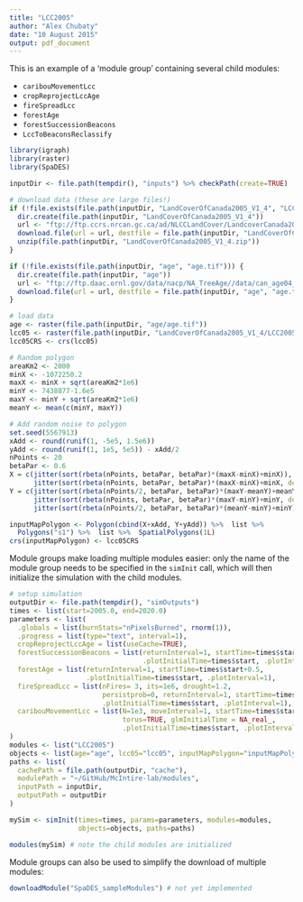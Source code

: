```yaml
---
title: "LCC2005"
author: "Alex Chubaty"
date: "10 August 2015"
output: pdf_document
---
```


This is an example of a 'module group' containing several child modules:

- `caribouMovementLcc`
- `cropReprojectLccAge`
- `fireSpreadLcc`
- `forestAge`
- `forestSuccessionBeacons`
- `LccToBeaconsReclassify`

```r
library(igraph)
library(raster)
library(SpaDES)

inputDir <- file.path(tempdir(), "inputs") %>% checkPath(create=TRUE)

# download data (these are large files!)
if (!file.exists(file.path(inputDir, "LandCoverOfCanada2005_V1_4", "LCC2005_V1_4a.tif"))) {
  dir.create(file.path(inputDir, "LandCoverOfCanada2005_V1_4"))
  url <- "ftp://ftp.ccrs.nrcan.gc.ca/ad/NLCCLandCover/LandcoverCanada2005_250m/LandCoverOfCanada2005_V1_4.zip"
  download.file(url = url, destfile = file.path(inputDir, "LandCoverOfCanada2005_V1_4.zip"))
  unzip(file.path(inputDir, "LandCoverOfCanada2005_V1_4.zip"))
}

if (!file.exists(file.path(inputDir, "age", "age.tif"))) {
  dir.create(file.path(inputDir, "age"))
  url <- "ftp://ftp.daac.ornl.gov/data/nacp/NA_TreeAge//data/can_age04_1km.tif"
  download.file(url = url, destfile = file.path(inputDir, "age", "age.tif"))
}

# load data
age <- raster(file.path(inputDir, "age/age.tif"))
lcc05 <- raster(file.path(inputDir, "LandCoverOfCanada2005_V1_4/LCC2005_V1_4a.tif"))
lcc05CRS <- crs(lcc05)

# Random polygon
areaKm2 <- 2000
minX <- -1072250.2
maxX <- minX + sqrt(areaKm2*1e6)
minY <- 7438877-1.6e5
maxY <- minY + sqrt(areaKm2*1e6)
meanY <- mean(c(minY, maxY))

# Add random noise to polygon
set.seed(5567913)
xAdd <- round(runif(1, -5e5, 1.5e6))
yAdd <- round(runif(1, 1e5, 5e5)) - xAdd/2
nPoints <- 20
betaPar <- 0.6
X = c(jitter(sort(rbeta(nPoints, betaPar, betaPar)*(maxX-minX)+minX)),
      jitter(sort(rbeta(nPoints, betaPar, betaPar)*(maxX-minX)+minX, decreasing = TRUE)))
Y = c(jitter(sort(rbeta(nPoints/2, betaPar, betaPar)*(maxY-meanY)+meanY)),
      jitter(sort(rbeta(nPoints, betaPar, betaPar)*(maxY-minY)+minY, decreasing = TRUE)),
      jitter(sort(rbeta(nPoints/2, betaPar, betaPar)*(meanY-minY)+minY)))

inputMapPolygon <- Polygon(cbind(X+xAdd, Y+yAdd)) %>%  list %>% 
  Polygons("s1") %>%  list %>%  SpatialPolygons(1L)
crs(inputMapPolygon) <- lcc05CRS
```

Module groups make loading multiple modules easier: only the name of the module group needs to be specified in the `simInit` call, which will then initialize the simulation with the child modules.

```r
# setup simulation
outputDir <- file.path(tempdir(), "simOutputs")
times <- list(start=2005.0, end=2020.0)
parameters <- list(
  .globals = list(burnStats="nPixelsBurned", rnorm(1)),
  .progress = list(type="text", interval=1),
  cropReprojectLccAge = list(useCache=TRUE),
  forestSuccessionBeacons = list(returnInterval=1, startTime=times$start,
                                 .plotInitialTime=times$start, .plotInterval=1),
  forestAge = list(returnInterval=1, startTime=times$start+0.5,
                   .plotInitialTime=times$start, .plotInterval=1),
  fireSpreadLcc = list(nFires= 3, its=1e6, drought=1.2,
                       persistprob=0, returnInterval=1, startTime=times$start+1,
                       .plotInitialTime=times$start, .plotInterval=1),
  caribouMovementLcc = list(N=1e3, moveInterval=1, startTime=times$start+1,
                            torus=TRUE, glmInitialTime = NA_real_,
                            .plotInitialTime=times$start, .plotInterval=1)
)
modules <- list("LCC2005")
objects <- list(age="age", lcc05="lcc05", inputMapPolygon="inputMapPolygon")
paths <- list(
  cachePath = file.path(outputDir, "cache"),
  modulePath = "~/GitHub/McIntire-lab/modules",
  inputPath = inputDir,
  outputPath = outputDir
)

mySim <- simInit(times=times, params=parameters, modules=modules,
                 objects=objects, paths=paths)

modules(mySim) # note the child modules are initialized
```

Module groups can also be used to simplify the download of multiple modules:

```r
downloadModule("SpaDES_sampleModules") # not yet implemented
```
